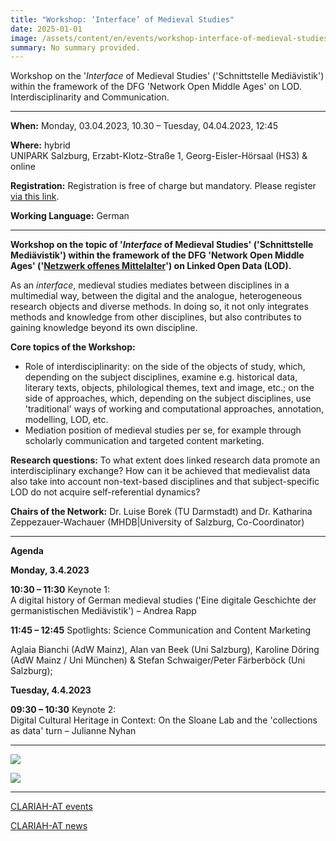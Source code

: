 ```yaml
---
title: "Workshop: ‘Interface’ of Medieval Studies"
date: 2025-01-01
image: /assets/content/en/events/workshop-interface-of-medieval-studies/image.png
summary: No summary provided.
---
```


Workshop on the '*Interface* of Medieval Studies' ('Schnittstelle Mediävistik') within the framework of the DFG 'Network Open Middle Ages' on LOD. Interdisciplinarity and Communication.

***

**When:** Monday, 03.04.2023, 10.30 – Tuesday, 04.04.2023, 12:45

**Where:** hybrid\
UNIPARK Salzburg, Erzabt-Klotz-Straße 1, Georg-Eisler-Hörsaal (HS3) & online

**Registration:** Registration is free of charge but mandatory. Please register [via this link](https://www.eventbrite.at/e/schnittstelle-mediavistik-tickets-573011100627).

**Working Language:** German

***

**Workshop on the topic of '*Interface* of Medieval Studies' ('Schnittstelle Mediävistik') within the framework of the DFG 'Network Open Middle Ages' ('[Netzwerk offenes Mittelalter](https://offenesmittelalter.org/)') on Linked Open Data (LOD).**

As an *interface*, medieval studies mediates between disciplines in a multimedial way, between the digital and the analogue, heterogeneous research objects and diverse methods. In doing so, it not only integrates methods and knowledge from other disciplines, but also contributes to gaining knowledge beyond its own discipline.

**Core topics of the Workshop:**

* Role of interdisciplinarity: on the side of the objects of study, which, depending on the subject disciplines, examine e.g. historical data, literary texts, objects, philological themes, text and image, etc.; on the side of approaches, which, depending on the subject disciplines, use 'traditional' ways of working and computational approaches, annotation, modelling, LOD, etc.
* Mediation position of medieval studies per se, for example through scholarly communication and targeted content marketing.

**Research questions:** To what extent does linked research data promote an interdisciplinary exchange? How can it be achieved that medievalist data also take into account non-text-based disciplines and that subject-specific LOD do not acquire self-referential dynamics?

**Chairs of the Network:** Dr. Luise Borek (TU Darmstadt) and Dr. Katharina Zeppezauer-Wachauer (MHDB|University of Salzburg, Co-Coordinator)

***

**Agenda**

**Monday, 3.4.2023**

**10:30 – 11:30** Keynote 1:\
A digital history of German medieval studies ('Eine digitale Geschichte der germanistischen Mediävistik') – Andrea Rapp

**11:45 – 12:45** Spotlights: Science Communication and Content Marketing

Aglaia Bianchi (AdW Mainz), Alan van Beek (Uni Salzburg), Karoline Döring (AdW Mainz / Uni München) & Stefan Schwaiger/Peter Färberböck (Uni Salzburg);

**Tuesday, 4.4.2023**

**09:30 – 10:30** Keynote 2:\
Digital Cultural Heritage in Context: On the Sloane Lab and the 'collections as data' turn – Julianne Nyhan

***

![](/assets/content/en/events/workshop-interface-of-medieval-studies/NWOM-Keynotes-724x1024.png)

![](/assets/content/en/events/workshop-interface-of-medieval-studies/NWOM-Spotlights-724x1024.png)

***

[CLARIAH-AT events](https://clariah.at/events/)

[CLARIAH-AT news](https://clariah.at/news/)
